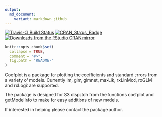 ```yaml
---
output:
  md_document:
    variant: markdown_github
---
```


[![Travis-CI Build Status](https://travis-ci.org/jaredlander/coefplot.svg?branch=master)](https://travis-ci.org/jaredlander/coefplot)
[![CRAN_Status_Badge](http://www.r-pkg.org/badges/version/coefplot)](http://cran.r-project.org/package=coefplot)
[![Downloads from the RStudio CRAN mirror](http://cranlogs.r-pkg.org/badges/coefplot)](http://cran.rstudio.com/package=coefplot)

<!-- README.md is generated from README.Rmd. Please edit that file -->

```r
knitr::opts_chunk$set(
  collapse = TRUE,
  comment = "#>",
  fig.path = "README-"
)
```

Coefplot is a package for plotting the coefficients and standard errors from a variety of models.  Currently lm, glm, glmnet, maxLik, rxLinMod, rxGLM and rxLogit are supported.

The package is designed for S3 dispatch from the functions coefplot and getModelInfo to make for easy additions of new models.

If interested in helping please contact the package author.
